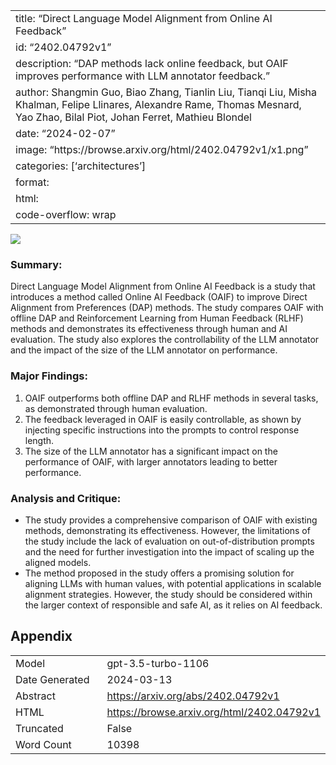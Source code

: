 
---
title: "Direct Language Model Alignment from Online AI Feedback"
id: "2402.04792v1"
description: "DAP methods lack online feedback, but OAIF improves performance with LLM annotator feedback."
author: Shangmin Guo, Biao Zhang, Tianlin Liu, Tianqi Liu, Misha Khalman, Felipe Llinares, Alexandre Rame, Thomas Mesnard, Yao Zhao, Bilal Piot, Johan Ferret, Mathieu Blondel
date: "2024-02-07"
image: "https://browse.arxiv.org/html/2402.04792v1/x1.png"
categories: ['architectures']
format:
  html:
    code-overflow: wrap
---

![](https://browse.arxiv.org/html/2402.04792v1/x1.png)

### Summary:
Direct Language Model Alignment from Online AI Feedback is a study that introduces a method called Online AI Feedback (OAIF) to improve Direct Alignment from Preferences (DAP) methods. The study compares OAIF with offline DAP and Reinforcement Learning from Human Feedback (RLHF) methods and demonstrates its effectiveness through human and AI evaluation. The study also explores the controllability of the LLM annotator and the impact of the size of the LLM annotator on performance.

### Major Findings:
1. OAIF outperforms both offline DAP and RLHF methods in several tasks, as demonstrated through human evaluation.
2. The feedback leveraged in OAIF is easily controllable, as shown by injecting specific instructions into the prompts to control response length.
3. The size of the LLM annotator has a significant impact on the performance of OAIF, with larger annotators leading to better performance.

### Analysis and Critique:
- The study provides a comprehensive comparison of OAIF with existing methods, demonstrating its effectiveness. However, the limitations of the study include the lack of evaluation on out-of-distribution prompts and the need for further investigation into the impact of scaling up the aligned models.
- The method proposed in the study offers a promising solution for aligning LLMs with human values, with potential applications in scalable alignment strategies. However, the study should be considered within the larger context of responsible and safe AI, as it relies on AI feedback.

## Appendix

|          |          |
|----------|----------|
| Model     | gpt-3.5-turbo-1106       |
| Date Generated     | 2024-03-13       |
| Abstract | [https://arxiv.org/abs/2402.04792v1](https://arxiv.org/abs/2402.04792v1)        |
| HTML     | [https://browse.arxiv.org/html/2402.04792v1](https://browse.arxiv.org/html/2402.04792v1)       |
| Truncated       | False       |
| Word Count       | 10398       |